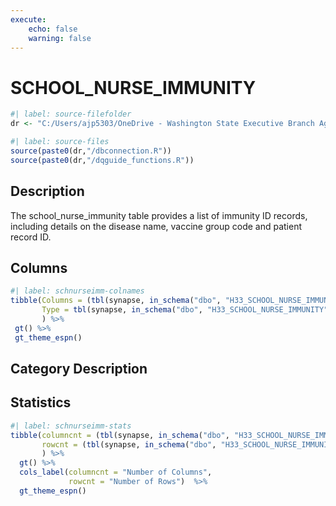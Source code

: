 ```yaml
---
execute:
    echo: false
    warning: false
---
```


# SCHOOL_NURSE_IMMUNITY {.unnumbered}

```r
#| label: source-filefolder
dr <- "C:/Users/ajp5303/OneDrive - Washington State Executive Branch Agencies/source_scripts"
```

```r
#| label: source-files
source(paste0(dr,"/dbconnection.R"))
source(paste0(dr,"/dqguide_functions.R"))
```

## Description

The school_nurse_immunity table provides a list of immunity ID records, including details on the disease name, vaccine group code and patient record ID.

## Columns

```r
#| label: schnurseimm-colnames
tibble(Columns = (tbl(synapse, in_schema("dbo", "H33_SCHOOL_NURSE_IMMUNITY")) %>% colnames()),
       Type = tbl(synapse, in_schema("dbo", "H33_SCHOOL_NURSE_IMMUNITY")) %>% head(1) %>% as_tibble() %>% sapply(class)
       ) %>%
 gt() %>%
 gt_theme_espn()
```

## Category Description

## Statistics

```r
#| label: schnurseimm-stats
tibble(columncnt = (tbl(synapse, in_schema("dbo", "H33_SCHOOL_NURSE_IMMUNITY")) %>% ncol()),
       rowcnt = (tbl(synapse, in_schema("dbo", "H33_SCHOOL_NURSE_IMMUNITY"))) %>% nrow2()
       ) %>%
  gt() %>%
  cols_label(columncnt = "Number of Columns",
             rowcnt = "Number of Rows")  %>%
  gt_theme_espn()
```
